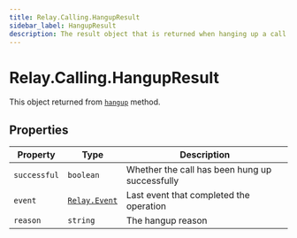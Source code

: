 ```yaml
---
title: Relay.Calling.HangupResult
sidebar_label: HangupResult
description: The result object that is returned when hanging up a call.
---
```


[hangup]: /sdks/relay-realtime-sdk/v2/language/nodejs/calling/call#hangup
[relay-event]: /sdks/relay-realtime-sdk/v2/language/nodejs/event

# Relay.Calling.HangupResult

This object returned from [`hangup`][hangup] method.

## Properties

| Property | Type | Description |
| -------- | ---- | ----------- |
| `successful` | `boolean` | Whether the call has been hung up successfully |
| `event` | [`Relay.Event`][relay-event] | Last event that completed the operation |
| `reason` | `string` | The hangup reason |